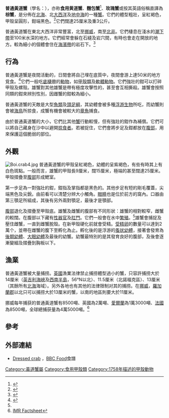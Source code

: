 {{speciesbox
| image = Arge edible crab.jpg
| image_width = 250px
| taxon=Cancer pagurus
| authority = [[Carl_Linnaeus|Linnaeus]], [[自然系統第十版|1758]]
| synonyms =
*''Cancer fimbriatus'' <small>Olivi, 1792</small>
*''Platycarcinus pagurus'' <small>H. Milne-Edwards, 1834</small>
*''Platycarcinus pagurus'' <small>Couch, 1838</small>
*''Cancer luederwaldti'' <small>Rathbun, 1930</small>
| synonyms_ref =  <ref name="Macrobenthos">{{cite web |url=http://nlbif.eti.uva.nl/bis/crustacea.php?selected=beschrijving&menuentry=soorten&id=183 |author1=Mario J. de Kluijver |author2=Sarita S. Ingalsuo |title=Cancer pagurus |work=Macrobenthos of the North Sea |publisher=[[阿姆斯特丹大學|Universiteit van Amsterdam]] |access-date=2010-08-04 |archive-url=https://web.archive.org/web/20110608141444/http://nlbif.eti.uva.nl/bis/crustacea.php?selected=beschrijving&menuentry=soorten&id=183 |archive-date=2011-06-08 |dead-url=yes }}</ref>
}}

'''普通黃道蟹'''（學名：''{{lang|la|Cancer pagurus}}''），亦称'''食用黄道蟹'''、'''麵包蟹'''<ref>{{cite news |url=https://news.rthk.hk/rthk/ch/component/k2/1489096-20191030.htm |title=三個麵包蟹樣本金屬雜質含量超標 |publisher=[[香港電台|香港電台]]即時新聞 |date=2019-10-30 |access-date=2019-10-30 |language=zh-hant |archive-date=2020-09-27 |archive-url=https://web.archive.org/web/20200927064937/https://news.rthk.hk/rthk/ch/component/k2/1489096-20191030.htm |dead-url=no }}</ref>、'''玫瑰蟹'''或按其英語俗稱直譯為'''棕蟹'''，是分佈在[[北海_(大西洋)|北海]]、北[[大西洋|大西洋]]及[[地中海|地中海]]的一種[[蟹|蟹]]。它們的體型粗壯，呈紅褐色，甲殼呈圓形，鉗端黑色。<ref>{{cite web|url=http://www.marlin.ac.uk/species/Cancerpagurus.htm|title=Edible crab, ''Cancer pagurus''|publisher=Marine Life Information Network|author=Neal, K.J. & E. Wilson|year=2005|access-date=2010-06-26|archive-date=2009-02-14|archive-url=https://web.archive.org/web/20090214030254/http://www.marlin.ac.uk/species/Cancerpagurus.htm|dead-url=no}}</ref>它們闊達25厘米及重3公斤。

普通黃道蟹在東北大西洋非常豐富，北至[[挪威|挪威]]，南至[[北非|北非]]。它們棲息在淺水的[[潮下帶|潮下帶]]至100米水深的地方。它們經常會躲在石縫及岩穴間，有時也會走在開放的地方。較為細小的個體會住在[[海濱帶|海濱帶]]的岩石下。<ref name="arkive">{{cite web|url=http://www.arkive.org/species/ARK/invertebrates_marine/Cancer_pagurus/more_info.html|title=Edible crab (''Cancer pagurus'')|publisher=ARKive.org|access-date=2010-06-26|archive-url=https://web.archive.org/web/20080412062508/http://www.arkive.org/species/ARK/invertebrates_marine/Cancer_pagurus/more_info.html|archive-date=2008-04-12|dead-url=yes}}</ref>

==行為==
普通黃道蟹是夜間活動的，日間會將自己埋在底質中，夜間會游上達50米的地方覓食。<ref>{{cite journal en|title=Basic movement pattern and chemo-oriented search towards baited pots in edible crab (''Cancer pagurus'' L.)|author=Skajaa K., A. Ferno, S. Lokkeborg & E. K. Haugland|journal=Hydrobiologia|volume=372|pages=143–53|year=1998|doi=10.1023/A:1017047806464}}</ref>它們一般吃[[底棲帶|底棲帶]]的[[動物|動物]]，如[[甲殼類|甲殼類]]及[[軟體動物|軟體動物]]。它們強壯的鉗可以打碎甲殼及螺殼。雄蟹對其他雄蟹是帶有極度攻擊性的，甚至會互相撕殺。雄蟹會按照同類的鉗來辨別性別，因雌蟹的鉗較為細小。

普通黃道蟹的天敵是大型[[魚類|魚類]]及[[頭足綱|頭足綱]]，其幼體會被多種[[浮游生物|浮游生物]]所吃，而幼蟹則會被[[海鳥|海鳥]]所掠食，成蟹有機會被較大的[[章魚|章魚]]捕食。

由於普通黃道蟹的大小，它們比其他[[蟹|蟹]]行動較慢，但有強壯的鉗作為補償。它們可以將自己藏身在沙中以避開[[掠食者|掠食者]]。若被捉住，它們會將步足及鉗都放在[[腹部|腹部]]，用來保護這個脆弱的部位。

==外觀==
[[Image:Boi.crab4.jpg|thumb]]
普通黃道蟹的甲殼呈紅褐色，幼體的呈紫褐色，有些有時其上有白色斑點。一般而言，雄蟹的甲殼長9厘米，闊15厘米，極端的甚至闊達25厘米。甲殼摺疊至[[腹部|腹部]]形成鰓室。

第一步足為一對強壯的鉗，鉗指及掌指都是黑色的。其他步足有短的剛毛覆蓋，尖端黑色及尖銳。由前看可以清楚分辨大小觸角。[[眼睛|眼睛]]也是位於前方的窩內。口器由第三顎足所組成，其後有另外兩對顎足，最後才是顎部。

[[腹部|腹部]]退化及摺疊至甲殼底。雄蟹及雌蟹的腹部有不同形狀：雄蟹的相對較窄，雌蟹的較闊。在腹部以下藏有[[性器官|性器官]]及[[肛門|肛門]]。它們一般會在水中[[繁殖|繁殖]]。<ref name="arkive" />雄蟹會捕捉及壓住雌蟹，一直到雌蟹脫殼。在新甲殼硬化前就會受精。[[受精卵|受精卵]]的數量可以達到2萬个，並帶在雌蟹的腹下至孵化為止。孵化後的是浮游的[[蚤狀幼體|蚤狀幼體]]，接著會發育為[[後期幼體|後期幼體]]、[[大眼幼體|大眼幼體]]及最後的幼蟹。幼蟹最特別的是其發育良好的腹部，及後會逐漸變細及摺疊到胸板以下。

==漁業==
普通黃道蟹被大量捕捞。[[英國|英國]]漁業法律禁止捕捞體型過小的蟹，只容許捕捞大於14厘米（[[英吉利海峽|英吉利海峽]]及[[西南半島|西南半島]]，56°N以北）、11.5厘米（北諾福克區）、13厘米（其餘所有[[北海_(大西洋)|北海]]海域）。另外各地也有其他的法律限制对其的捕捞。在[[挪威|挪威]]，[[羅加蘭郡|羅加蘭郡]]以北只可以捕捞大於13厘米的蟹，以南的地區則要大於11厘米。

挪威每年捕获的普通黃道蟹有8500噸、英國為2萬噸、[[愛爾蘭|愛爾蘭]]為1萬3000噸、[[法國|法國]]為8500噸，全球總捕获量為4萬5000噸。<ref>[http://www.imr.no/__data/page/8431/2.7_Taskekrabbe.pdf IMR Factsheet]{{dead link|date=2018年1月 |bot=InternetArchiveBot |fix-attempted=yes }}</ref>

==參考==
{{reflist}}

==外部連結==
{{commons|Cancer pagurus}}
*{{En}}[http://www.bbc.co.uk/food/recipes/dressedcrab_90206 Dressed crab] {{Wayback|url=http://www.bbc.co.uk/food/recipes/dressedcrab_90206 |date=20201126203524 }}，[[BBC_Food|BBC Food]]食譜

{{Edible crustaceans}}
{{Taxonbar|from=Q752188}}

[[Category:黃道蟹屬|Category:黃道蟹屬]]
[[Category:食用甲殼類|Category:食用甲殼類]]
[[Category:1758年描述的甲殼動物|Category:1758年描述的甲殼動物]]